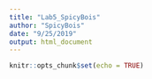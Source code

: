 ```yaml
---
title: "Lab5_SpicyBois"
author: "SpicyBois"
date: "9/25/2019"
output: html_document
---
```


```r
knitr::opts_chunk$set(echo = TRUE)
```

